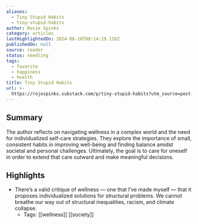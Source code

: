 ```yaml
---
aliases:
  - Tiny Stupid Habits
  - tiny-stupid-habits
author: Rosie Spinks
category: articles
lastHighlightedOn: 2024-06-16T09:14:19.126Z
publishedOn: null
source: reader
status: seedling
tags:
  - favorite
  - happiness
  - health
title: Tiny Stupid Habits
url: >-
  https://rojospinks.substack.com/p/tiny-stupid-habits?utm_source=post-email-title&publication_id=4486&post_id=145562519&utm_campaign=email-post-title&isFreemail=true&r=og9hp&triedRedirect=true&utm_medium=email
---
```

## Summary

The author reflects on navigating wellness in a complex world and the need for individualized self-care strategies. They explore the importance of small, consistent habits in improving well-being and finding balance amidst societal and personal challenges. Ultimately, the goal is to care for oneself in order to extend that care outward and make meaningful decisions.

## Highlights

- There’s a valid critique of wellness — one that I’ve made myself — that it proposes individualized solutions for structural problems. We cannot breathe our way out of structural inequalities, racism, and climate collapse.
    - Tags: [[wellness]] [[society]]
